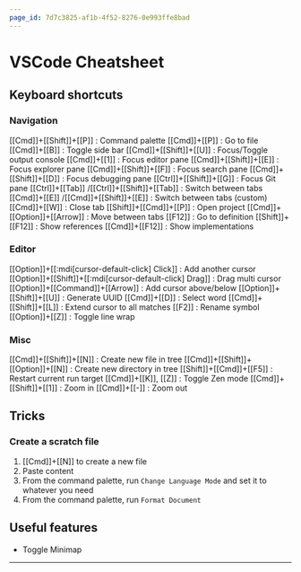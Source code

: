 ```yaml
---
page_id: 7d7c3825-af1b-4f52-8276-0e993ffe8bad
---
```


# VSCode Cheatsheet
## Keyboard shortcuts
### Navigation
[[Cmd]]+[[Shift]]+[[P]] 
: Command palette 
[[Cmd]]+[[P]] 
: Go to file 
[[Cmd]]+[[B]] 
: Toggle side bar 
[[Cmd]]+[[Shift]]+[[U]] 
: Focus/Toggle output console 
[[Cmd]]+[[1]] 
: Focus editor pane 
[[Cmd]]+[[Shift]]+[[E]] 
: Focus explorer pane 
[[Cmd]]+[[Shift]]+[[F]] 
: Focus search pane 
[[Cmd]]+[[Shift]]+[[D]] 
: Focus debugging pane 
[[Ctrl]]+[[Shift]]+[[G]] 
: Focus Git pane 
[[Ctrl]]+[[Tab]] /[[Ctrl]]+[[Shift]]+[[Tab]]
: Switch between tabs 
[[Cmd]]+[[E]] /[[Cmd]]+[[Shift]]+[[E]]
: Switch between tabs (custom) 
[[Cmd]]+[[W]] 
: Close tab 
[[Shift]]+[[Cmd]]+[[P]] 
: Open project 
[[Cmd]]+[[Option]]+[[Arrow]]
: Move between tabs
[[F12]]
: Go to definition
[[Shift]]+[[F12]]
: Show references
[[Cmd]]+[[F12]]
: Show implementations

### Editor
[[Option]]+[[:mdi[cursor-default-click] Click]] 
: Add another cursor 
[[Option]]+[[Shift]]+[[:mdi[cursor-default-click] Drag]] 
: Drag multi cursor 
[[Option]]+[[Command]]+[[Arrow]]
: Add cursor above/below 
[[Option]]+[[Shift]]+[[U]] 
: Generate UUID 
[[Cmd]]+[[D]] 
: Select word 
[[Cmd]]+[[Shift]]+[[L]]
: Extend cursor to all matches
[[F2]]
: Rename symbol
[[Option]]+[[Z]]
: Toggle line wrap

### Misc
[[Cmd]]+[[Shift]]+[[N]] 
: Create new file in tree 
[[Cmd]]+[[Shift]]+[[Option]]+[[N]] 
: Create new directory in tree 
[[Shift]]+[[Cmd]]+[[F5]] 
: Restart current run target 
[[Cmd]]+[[K]], [[Z]]
: Toggle Zen mode 
[[Cmd]]+[[Shift]]+[[1]]
: Zoom in
[[Cmd]]+[[-]]
: Zoom out

## Tricks
### Create a scratch file
1. [[Cmd]]+[[N]] to create a new file
2. Paste content
3. From the command palette, run `Change Language Mode` and set it to whatever you need
4. From the command palette, run `Format Document`

## Useful features
- Toggle Minimap

---